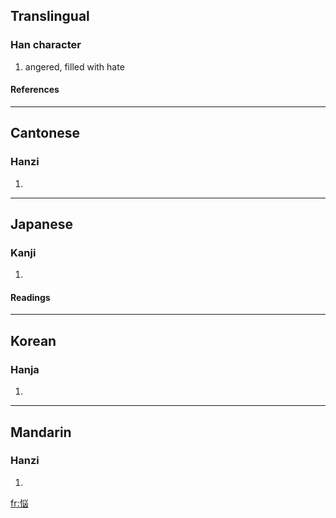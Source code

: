 {{see|惱}}

==Translingual==
===Han character===
{{Han char|rn=61|rad=心|as=07|sn=10|four=|canj=心火山大 (PFUK)}}
# angered, filled with hate
====References====
{{Han ref|kx=0388.341|dkj=10716|dj=0721.240|hdz=42306.161|uh=60A9|ud=24745}}
----
==Cantonese==
===Hanzi===
{{yue-hanzi|jyut=|y=nou5}}
# {{defn|Cantonese}}
----
==Japanese==
===Kanji===
{{ja-kanji|grade=c|rs=心07}}
# {{defn|Japanese}} 
====Readings====
{{ja-readings|on=[[のう]] (nō), [[どう]] (dō)|kun=[[なやむ]] (nayamu), [[なやみ]] (nayami), [[なやませる]] (nayamaseru)}}
----
==Korean==
===Hanja===
{{ko-hanja|hangeul=뇌|eumhun=|rv=noe|mr=noe|y=noy}}
# {{defn|Korean}}
----
==Mandarin==
===Hanzi===
{{cmn-hanzi|pin=[[nǎo]] (nao3)|wg=nao<sup>3</sup>}}
# {{defn|Mandarin}}

[[fr:悩]]